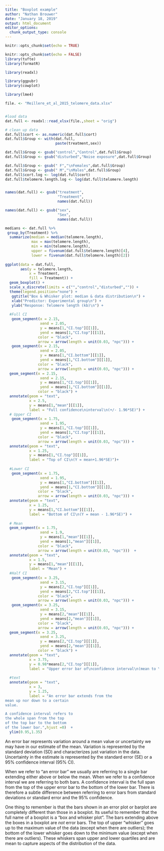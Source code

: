 ---
title: "Boxplot example"
author: "Nathan Brouwer"
date: "January 18, 2019"
output: html_document
editor_options: 
  chunk_output_type: console
---

```{r setup, include=FALSE}
knitr::opts_chunk$set(echo = TRUE)
```

```{r include=FALSE, echo = F}
knitr::opts_chunk$set(echo = FALSE)
library(tufte)
library(formatR)

library(readxl)

library(ggpubr)
library(cowplot)

library(lme4)

file. <- "Meillere_et_al_2015_telomere_data.xlsx"


#load data
dat.full <- readxl::read_xlsx(file.,sheet = "orig")

# clean up data
dat.full$cort <- as.numeric(dat.full$cort)
dat.full$Group <- with(dat.full,
                       paste(treatment,sex))

dat.full$Group <- gsub("control","Control",dat.full$Group)
dat.full$Group <- gsub("disturbed","Noise exposure",dat.full$Group)

dat.full$Group <- gsub(" F","\nFemales",dat.full$Group)
dat.full$Group <- gsub(" M","\nMales",dat.full$Group)
dat.full$cort.log <- log(dat.full$cort)
dat.full$telomere.length.log <- log(dat.full$telomere.length)


names(dat.full) <- gsub("treatment",
                        "Treatment",
                        names(dat.full))

names(dat.full) <- gsub("sex",
                        "Sex",
                        names(dat.full))
```




```{r}


medians <- dat.full %>%
 group_by(Treatment) %>%
  summarize(median = median(telomere.length),
            max = max(telomere.length),
            min = min(telomere.length),
            upper = fivenum(dat.full$telomere.length)[4],
            lower = fivenum(dat.full$telomere.length)[2])
  
ggplot(data = dat.full,
       aes(y = telomere.length,
           x = Treatment,
           fill = Treatment)) +
  geom_boxplot() +
  scale_x_discrete(limits = c("","control","disturbed","")) +
  theme(legend.position="none") +
   ggtitle("Box & Whisker plot: median & data distribution\n") +
   xlab("Predictor: Experimental group\n") +
   ylab("Response: Telomere length (kb)\n") +
  
  #Full CI
   geom_segment(x = 2.15, 
                xend = 2.05,
                y = means[1,"CI.top"][[1]],
                yend = means[1,"CI.top"][[1]],
               color = "black",
               arrow = arrow(length = unit(0.03, "npc"))) +
   geom_segment(x = 2.15, 
                xend = 2.05,
                y = means[1,"CI.bottom"][[1]],
                yend = means[1,"CI.bottom"][[1]],
               color = "black",
               arrow = arrow(length = unit(0.03, "npc"))) +
  geom_segment(x = 2.15, 
                xend = 2.15,
                y = means[1,"CI.top"][[1]],
                yend = means[1,"CI.bottom"][[1]],
               color = "black") +
  annotate(geom = "text",
           x = 2.5,
           y = means[1,"mean"][[1]],
           label = "Full confidence\ninterval\n(+/- 1.96*SE)") +
  # Upper CI
   geom_segment(x = 1.75, 
                xend = 1.95,
                y = means[1,"CI.top"][[1]],
                yend = means[1,"CI.top"][[1]],
               color = "black",
               arrow = arrow(length = unit(0.03, "npc"))) +
  annotate(geom = "text",
           x = 1.25,
           y = means[1,"CI.top"][[1]],
           label = "Top of CI\n(Y = mean+1.96*SE)")+
  
  #Lower CI
   geom_segment(x = 1.75, 
                xend = 1.95,
                y = means[1,"CI.bottom"][[1]],
                yend = means[1,"CI.bottom"][[1]],
               color = "black",
               arrow = arrow(length = unit(0.03, "npc"))) +
  annotate(geom = "text",
           x = 1.25,
           y = means[1,"CI.bottom"][[1]],
           label = "Bottom of CI\n(Y = mean - 1.96*SE)") +
  
  # Mean
  geom_segment(x = 1.75, 
                xend = 1.9,
                y = means[1,"mean"][[1]],
                yend = means[1,"mean"][[1]],
               color = "black",
               arrow = arrow(length = unit(0.03, "npc")))  +
  annotate(geom = "text",
           x = 1.5,
           y = means[1,"mean"][[1]],
           label = "Mean") +
  #Half CI
   geom_segment(x = 3.25, 
                xend = 3.15,
                y = means[2,"CI.top"][[1]],
                yend = means[2,"CI.top"][[1]],
               color = "black",
               arrow = arrow(length = unit(0.03, "npc"))) +
   geom_segment(x = 3.25, 
                xend = 3.15,
                y = means[2,"mean"][[1]],
                yend = means[2,"mean"][[1]],
               color = "black",
               arrow = arrow(length = unit(0.03, "npc"))) +
  geom_segment(x = 3.25, 
                xend = 3.25,
                y = means[2,"CI.top"][[1]],
                yend = means[2,"mean"][[1]],
               color = "black") +
  annotate(geom = "text",
           x = 3.75,
           y = 0.98*means[2,"CI.top"][[1]],
           label = "Upper error bar of\nconfidence interval\n(mean to \nmean + 1.96*SE)")  +
  
  #text
  annotate(geom = "text",
           x = 3,
           y = 1.25,
           label = "An error bar extends from the
mean up nor down to a certain
value.

A confidence interval refers to
the whole span from the top
of the top bar to the bottom
of the lower bar.",hjust =0)  +
  ylim(0.95,1.35)
```

An error bar represents variation around a mean value or uncertainty we may have in our estimate of the mean.  Variation is represented by the standard deviation (SD) and characterizes just variation in the data.  Uncertainty in the estimate is represented by the standard error (SE) or a 95% confidence interval (95% CI).

When we refer to "an error bar" we usually are referring to a single bar extending either above or below the mean.  When we refer to a confidence interval we are referring to both bars.  A confidence interval is the full span from the top of the upper error bar to the bottom of the lower bar.  There is therefore a subtle difference between referring to error bars from standard deviations or standard error and the 95% confidence.

One thing to remember is that the bars shown in an error plot or barplot are completely different than those in a boxplot.  Its useful to remember that the full name of a boxplot is a  "box and whisker plot".  The bars extending above the boxes in a boxplot are *not* error bars.  The top of upper "whisker" goes up to the maximum value of the data (except when there are outliers); the bottom of the lower whisker goes down to the minimum value (except when there are outliers).  These whiskers span upper and lower quartiles and are mean to capture aspects of the distribution of the data.


```{r}

```

